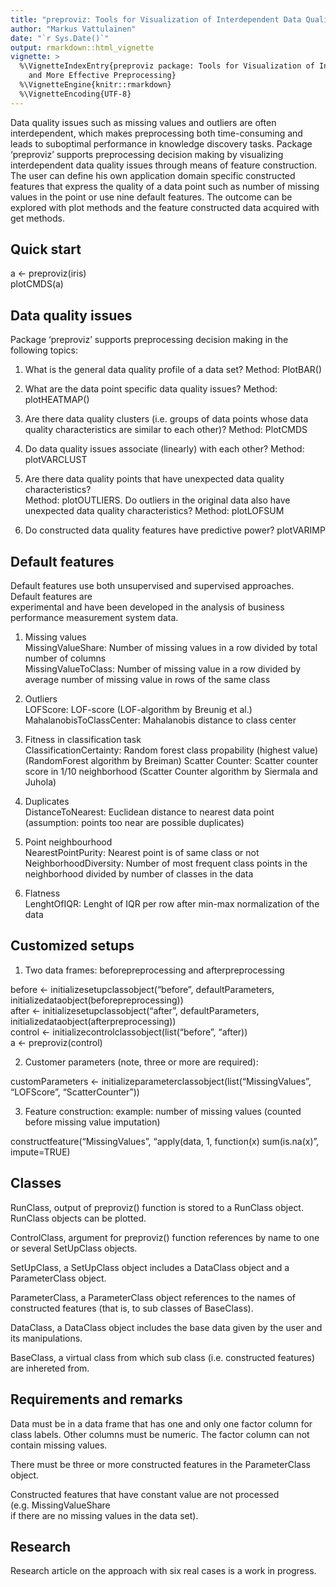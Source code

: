 ```yaml
---
title: "preproviz: Tools for Visualization of Interdependent Data Quality Issues for Faster and More Effective Preprocessing"
author: "Markus Vattulainen"
date: "`r Sys.Date()`"
output: rmarkdown::html_vignette
vignette: >
  %\VignetteIndexEntry{preproviz package: Tools for Visualization of Interdependent Data Quality Issues for Faster
    and More Effective Preprocessing}
  %\VignetteEngine{knitr::rmarkdown}
  %\VignetteEncoding{UTF-8}
---
```


Data quality issues such as missing values and outliers are often interdependent, 
which makes preprocessing both time-consuming and leads to suboptimal performance 
in knowledge discovery tasks. Package 'preproviz' supports preprocessing decision 
making by visualizing interdependent data quality issues through means of feature 
construction. The user can define his own application domain specific constructed 
features that express the quality of a data point such as number of missing values
in the point or use nine default features. The outcome can be explored with plot 
methods and the feature constructed data acquired with get methods.
 
## Quick start

a <- preproviz(iris)  
plotCMDS(a)  

## Data quality issues

Package 'preproviz' supports preprocessing decision making in the following topics:  

1. What is the general data quality profile of a data set? Method: PlotBAR()

2. What are the data point specific data quality issues? Method: plotHEATMAP()

3. Are there data quality clusters (i.e. groups of data points whose data quality
characteristics are similar to each other)? Method: PlotCMDS  

4. Do data quality issues associate (linearly) with each other? Method: plotVARCLUST  
 
5. Are there data quality points that have unexpected data quality characteristics?  
Method: plotOUTLIERS. Do outliers in the original data also have unexpected data quality characteristics? Method: plotLOFSUM  

6. Do constructed data quality features have predictive power? plotVARIMP  

## Default features

Default features use both unsupervised and supervised approaches. Default features are  
experimental and have been developed in the analysis of business performance measurement 
system data.

1. Missing values  
MissingValueShare: Number of missing values in a row divided by total number of columns  
MissingValueToClass: Number of missing value in a row divided by average number of missing value in rows of the same class

2. Outliers  
LOFScore: LOF-score (LOF-algorithm by Breunig et al.)
MahalanobisToClassCenter: Mahalanobis distance to class center

3. Fitness in classification task  
ClassificationCertainty: Random forest class propability (highest value) (RandomForest algorithm by Breiman)
Scatter Counter: Scatter counter score in 1/10 neighborhood (Scatter Counter algorithm by Siermala and Juhola)

4. Duplicates  
DistanceToNearest: Euclidean distance to nearest data point (assumption: points too near are possible duplicates)

5. Point neighbourhood  
NearestPointPurity: Nearest point is of same class or not
NeighborhoodDiversity: Number of most frequent class points in the neighborhood divided by number of classes in the data

6. Flatness  
LenghtOfIQR: Lenght of IQR per row after min-max normalization of the data

## Customized setups

1. Two data frames: beforepreprocessing  and afterpreprocessing  

before <- initializesetupclassobject("before", defaultParameters, initializedataobject(beforepreprocessing))  
after <- initializesetupclassobject("after", defaultParameters, initializedataobject(afterpreprocessing))  
control <- initializecontrolclassobject(list("before", "after))   
a <- preproviz(control)  

2. Customer parameters (note, three or more are required):    

customParameters <- initializeparameterclassobject(list("MissingValues", "LOFScore", "ScatterCounter"))

3. Feature construction: example: number of missing values (counted before missing value imputation)

constructfeature("MissingValues", "apply(data, 1, function(x) sum(is.na(x)", impute=TRUE)

## Classes

RunClass, output of preproviz() function is stored to a RunClass object. RunClass objects can be plotted.    

ControlClass, argument for preproviz() function references by name to one or several SetUpClass objects.  

SetUpClass, a SetUpClass object includes a DataClass object and a ParameterClass object.  

ParameterClass, a ParameterClass object references to the names of constructed features (that is, to sub classes of BaseClass).

DataClass, a DataClass object includes the base data given by the user and its manipulations.

BaseClass, a virtual class from which sub class (i.e. constructed features) are inhereted from.  

## Requirements and remarks

Data must be in a data frame that has one and only one factor column for class labels.
Other columns must be numeric. The factor column can not contain missing values.

There must be three or more constructed features in the ParameterClass object.

Constructed features that have constant value are not processed (e.g. MissingValueShare  
if there are no missing values in the data set).  

## Research

Research article on the approach with six real cases is a work in progress. 